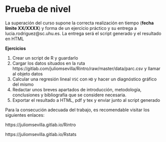 # Prueba de nivel {#quiz}

La superación del curso supone la correcta realización en tiempo (**fecha límite XX/XXXX**) y forma de un ejercicio práctico y su entrega a lucia.rodriguez@sc.uhu.es. La entrega será el script generado y el resultado en HTML

**Ejercicios**

1. Crear un script de R y guardarlo
2. Cargar los datos situados en la ruta https://gitlab.com/juliomsevilla/Rintro/raw/master/data/parc.csv y llamar al objeto datos
3. Calcular una regresión lineal  `VSC` con `HD` y hacer un diagnóstico gráfico del mismo
4. Redactar unos breves apartados de introducción, metodología, conclusiones y bibliografía que se considere necesaria.
5. Exportar el resultado a HTML, pdf y tex y enviar junto al script generado


Para la consecución adecuada del trabajo, es recomendable visitar los siguientes enlaces:

https://juliomsevilla.gitlab.io/Rintro

https://juliomsevilla.gitlab.io/Rstats








